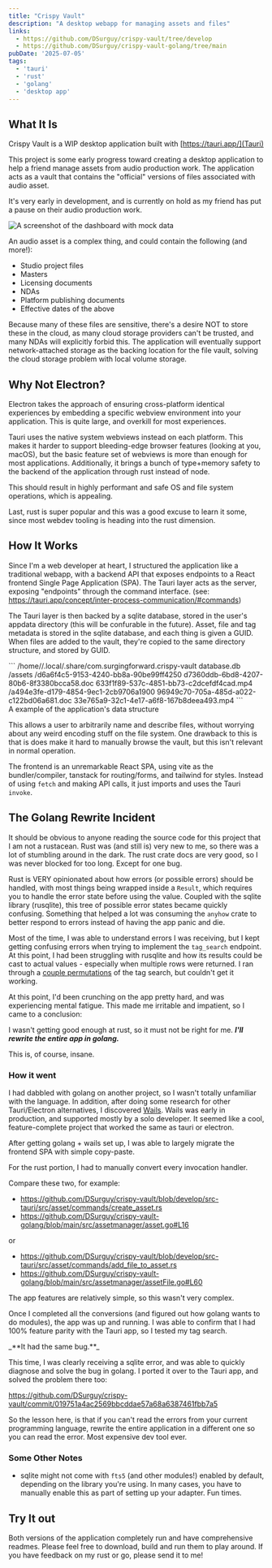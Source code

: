 ```yaml
---
title: "Crispy Vault"
description: "A desktop webapp for managing assets and files"
links:
  - https://github.com/DSurguy/crispy-vault/tree/develop
  - https://github.com/DSurguy/crispy-vault-golang/tree/main
pubDate: '2025-07-05'
tags: 
  - 'tauri'
  - 'rust'
  - 'golang'
  - 'desktop app'
---
```


## What It Is
Crispy Vault is a WIP desktop application built with [https://tauri.app/](Tauri)

This project is some early progress toward creating a desktop application to help a friend manage assets from audio production work. The application acts as a vault that contains the "official" versions of files associated with audio asset.

It's very early in development, and is currently on hold as my friend has put a pause on their audio production work.

![A screenshot of the dashboard with mock data](/blog-assets/crispy-vault/screenshot.png)

An audio asset is a complex thing, and could contain the following (and more!):
- Studio project files
- Masters
- Licensing documents
- NDAs
- Platform publishing documents
- Effective dates of the above

Because many of these files are sensitive, there's a desire NOT to store these in the cloud, as many cloud storage providers can't be trusted, and many NDAs will explicitly forbid this. The application will eventually support network-attached storage as the backing location for the file vault, solving the cloud storage problem with local volume storage.

## Why Not Electron?
Electron takes the approach of ensuring cross-platform identical experiences by embedding a specific webview environment into your application. This is quite large, and overkill for most experiences.

Tauri uses the native system webviews instead on each platform. This makes it harder to support bleeding-edge browser features (looking at you, macOS), but the basic feature set of webviews is more than enough for most applications. Additionally, it brings a bunch of type+memory safety to the backend of the application through rust instead of node.

This should result in highly performant and safe OS and file system operations, which is appealing.

Last, rust is super popular and this was a good excuse to learn it some, since most webdev tooling is heading into the rust dimension.

## How It Works
Since I'm a web developer at heart, I structured the application like a traditional webapp, with a backend API that exposes endpoints to a React frontend Single Page Application (SPA). The Tauri layer acts as the server, exposing "endpoints" through the command interface. (see: https://tauri.app/concept/inter-process-communication/#commands)

The Tauri layer is then backed by a sqlite database, stored in the user's appdata directory (this will be confurable in the future). Asset, file and tag metadata is stored in the sqlite database, and each thing is given a GUID. When files are added to the vault, they're copied to the same directory structure, and stored by GUID.

<div>
  ```
  /home/<user>/.local/.share/com.surgingforward.crispy-vault
    database.db
    /assets
      /d6a6f4c5-9153-4240-bb8a-90be99ff4250
        d7360ddb-6bd8-4207-80b6-8f3380bcca58.doc
        633f1f89-537c-4851-bb73-c2dcefdf4cad.mp4
      /a494e3fe-d179-4854-9ec1-2cb9706a1900
        96949c70-705a-485d-a022-c122bd06a681.doc
        33e765a9-32c1-4e17-a6f8-167b8deea493.mp4
  ```
  <div class="flex justify-center text-sm text-slate-500">A example of the application's data structure</div>
</div>

This allows a user to arbitrarily name and describe files, without worrying about any weird encoding stuff on the file system. One drawback to this is that is does make it hard to manually browse the vault, but this isn't relevant in normal operation.

The frontend is an unremarkable React SPA, using vite as the bundler/compiler, tanstack for routing/forms, and tailwind for styles. Instead of using `fetch` and making API calls, it just imports and uses the Tauri `invoke`.

## The Golang Rewrite Incident
It should be obvious to anyone reading the source code for this project that I am not a rustacean. Rust was (and still is) very new to me, so there was a lot of stumbling around in the dark. The rust crate docs are very good, so I was never blocked for too long. Except for one bug.

Rust is VERY opinionated about how errors (or possible errors) should be handled, with most things being wrapped inside a `Result`, which requires you to handle the error state before using the value. Coupled with the sqlite library (rusqlite), this tree of possible error states became quickly confusing. Something that helped a lot was consuming the `anyhow` crate to better respond to errors instead of having the app panic and die.

Most of the time, I was able to understand errors I was receiving, but I kept getting confusing errors when trying to implement the `tag_search` endpoint. At this point, I had been struggling with rusqlite and how its results could be cast to actual values - especially when multiple rows were returned. I ran through a [couple permutations](https://github.com/DSurguy/crispy-vault/commits/02f567f8e50bac853bbd3c89bba6f70be5b196d3/src-tauri/src/tag/commands/tag_search.rs) of the tag search, but couldn't get it working.

At this point, I'd been crunching on the app pretty hard, and was experiencing mental fatigue. This made me irritable and impatient, so I came to a conclusion:

I wasn't getting good enough at rust, so it must not be right for me. _**I'll rewrite the entire app in golang.**_

This is, of course, insane.

### How it went
I had dabbled with golang on another project, so I wasn't totally unfamiliar with the language. In addition, after doing some research for other Tauri/Electron alternatives, I discovered [Wails](https://wails.io/). Wails was early in production, and supported mostly by a solo developer. It seemed like a cool, feature-complete project that worked the same as tauri or electron.

After getting golang + wails set up, I was able to largely migrate the frontend SPA with simple copy-paste.

For the rust portion, I had to manually convert every invocation handler.

Compare these two, for example:
- https://github.com/DSurguy/crispy-vault/blob/develop/src-tauri/src/asset/commands/create_asset.rs
- https://github.com/DSurguy/crispy-vault-golang/blob/main/src/assetmanager/asset.go#L16

or
- https://github.com/DSurguy/crispy-vault/blob/develop/src-tauri/src/asset/commands/add_file_to_asset.rs
- https://github.com/DSurguy/crispy-vault-golang/blob/main/src/assetmanager/assetFile.go#L60

The app features are relatively simple, so this wasn't very complex.

Once I completed all the conversions (and figured out how golang wants to do modules), the app was up and running. I was able to confirm that I had 100% feature parity with the Tauri app, so I tested my tag search.

<p class="my-8">_**It had the same bug.**_</p>

This time, I was clearly receiving a sqlite error, and was able to quickly diagnose and solve the bug in golang. I ported it over to the Tauri app, and solved the problem there too:

https://github.com/DSurguy/crispy-vault/commit/019751a4ac2569bbcddae57a68a6387461fbb7a5

So the lesson here, is that if you can't read the errors from your current programming language, rewrite the entire application in a different one so you can read the error. Most expensive dev tool ever.

### Some Other Notes
- sqlite might not come with `fts5` (and other modules!) enabled by default, depending on the library you're using. In many cases, you have to manually enable this as part of setting up your adapter. Fun times.

## Try It out
Both versions of the application completely run and have comprehensive readmes. Please feel free to download, build and run them to play around. If you have feedback on my rust or go, please send it to me!